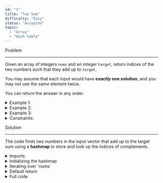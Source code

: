 ```yaml
---
id: "1"
title: "Two Sum"
difficulty: "Easy"
status: "Accepted"
topic: 
  - "Array"
  - "Hash table"
---
```



<MdxH3>Problem</MdxH3>

---

Given an array of integers `nums` and an integer `target`, return indices of the two numbers such that they add up to `target`. 

You may assume that each input would have ***exactly* one solution**, and you may not use the *same* element twice.

You can return the answer in any order.

<details>
  <summary className="cursor-pointer">Example 1:</summary>
  ```js
  Input: nums = [2, 7, 11, 15], target = 9
  Output: [0, 1]
  Explanation: Because nums[0] + nums[1] = 9, we return [0, 1].
  ```
</details>

<details>
  <summary className="cursor-pointer">Example 2:</summary>
  ```js
  Input: nums = [3, 2, 4], target = 6
  Output: [1, 2]
  Explanation: Because nums[1] + nums[2] = 6, we return [1, 2].
  ```
</details>

<details>
  <summary className="cursor-pointer">Example 3:</summary>
  ```js
  Input: nums = [3, 3], target = 6
  Output: [0, 1]
  Explanation: Because nums[0] + nums[1] = 6, we return [0, 1].
  ```
</details>

<details>
  <summary className="cursor-pointer">Constraints:</summary>
  ```js
  2 <= nums.length <= 104
  109 <= nums[i] <= 109
  109 <= target <= 109
  ```
</details>

<MdxH3>Solution</MdxH3>

---

The code finds two numbers in the input vector that add up to the target sum using a **hashmap** to store and look up the indices of complements.

<details>
  <summary className="cursor-pointer">Imports</summary>
  ```rust
  use std:collections::HashMap;
  ```
  The code imports the `HashMap` type from the standard library collections.
</details>

<details>
  <summary className="cursor-pointer">Initializing the hashmap</summary>
  ```rust
  let mut map = HashMap::new();
  ```
  Initialize a mutable `HashMap` name `map`. The keys will be the integers from `nums` and the values will be the corresponding indices.
</details>

<details>
  <summary className="cursor-pointer">Iterating over `nums`</summary>
  ```rust
  for (i, &val) in nums.iter().enumerate() {
    let c = target - val;
    if map.contains_key(&c) {
      return vec![*map.get(&c).unwrap() as i32, i as i32];
    }
    map.insert(val, i)
  }
  ```
  The code uses `enumerate` to iterate over the elements of `nums` , providing the index (`i`) and the value (`val`). For each value `val` the code calculates `c`, which is the complement needed to reach the `target` (i.e. `target - val`). If map  contains the key `c`, it means we’ve found the two numbers (`val` and its complement `c`) that add up to target. If the condition is true, the code returns a vector containing the index of the complement (`*map.get(&c).unwrap() as i32`) and the current index (`i as i32`). If the complement is not found in the `map`, the current value `val` and its index are inserted into the map. 
</details>


<details>
  <summary className="cursor-pointer">Default return</summary>
  ```rust
  vec![] 
  ```
  If there aren't two numbers that add up to `target`, the function returns an empty vector.
</details>

<details>
  <summary className="cursor-pointer">Full code</summary>
  ```rust
  use std:collections::HashMap;
  impl Solution {
    pub fn two_sum(nums: Vec<i32>, target: i32) -> Vec<i32> {
      let mut map = HashMap::new();
      for (i, &val) in nums.iter().enumerate() {
        let c = target - val;
        if map.contains_key(&c) {
          return vec![*map.get(&c).unwrap() as i32, i as i32];
        }
        map.insert(val, i);
      }
      vec![]
    }
  }
  ```
</details>
